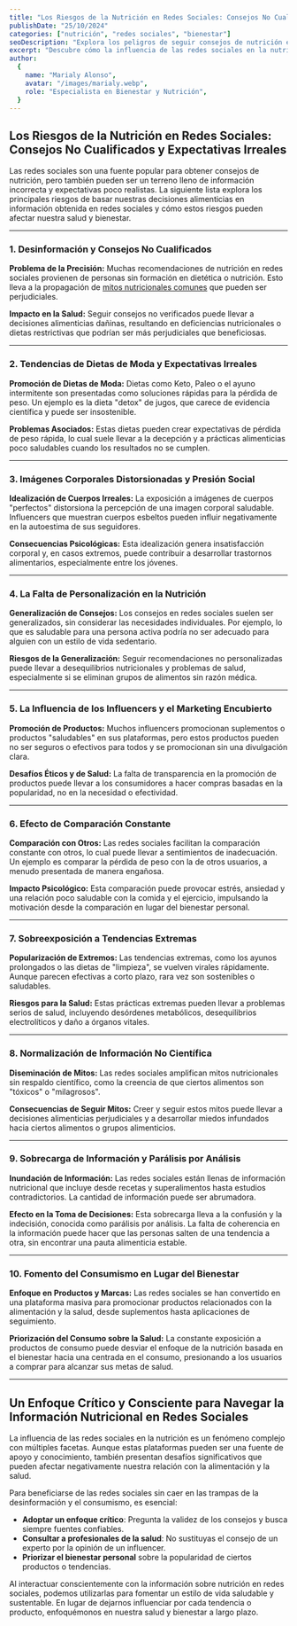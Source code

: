 ```yaml
---
title: "Los Riesgos de la Nutrición en Redes Sociales: Consejos No Cualificados y Expectativas Irreales"
publishDate: "25/10/2024"
categories: ["nutrición", "redes sociales", "bienestar"]
seoDescription: "Explora los peligros de seguir consejos de nutrición en redes sociales y cómo evitar las trampas de la desinformación y el consumismo en temas de salud."
excerpt: "Descubre cómo la influencia de las redes sociales en la nutrición puede llevar a decisiones perjudiciales y cómo mantener un enfoque saludable y crítico al consumir información en línea."
author:
  {
    name: "Marialy Alonso",
    avatar: "/images/marialy.webp",
    role: "Especialista en Bienestar y Nutrición",
  }
---
```


## Los Riesgos de la Nutrición en Redes Sociales: Consejos No Cualificados y Expectativas Irreales

Las redes sociales son una fuente popular para obtener consejos de nutrición, pero también pueden ser un terreno lleno de información incorrecta y expectativas poco realistas. La siguiente lista explora los principales riesgos de basar nuestras decisiones alimenticias en información obtenida en redes sociales y cómo estos riesgos pueden afectar nuestra salud y bienestar.

---

### 1. Desinformación y Consejos No Cualificados

**Problema de la Precisión:** Muchas recomendaciones de nutrición en redes sociales provienen de personas sin formación en dietética o nutrición. Esto lleva a la propagación de [mitos nutricionales comunes](/blog/los-mitos-mas-grandes-de-la-nutricion) que pueden ser perjudiciales.

**Impacto en la Salud:** Seguir consejos no verificados puede llevar a decisiones alimenticias dañinas, resultando en deficiencias nutricionales o dietas restrictivas que podrían ser más perjudiciales que beneficiosas.

---

### 2. Tendencias de Dietas de Moda y Expectativas Irreales

**Promoción de Dietas de Moda:** Dietas como Keto, Paleo o el ayuno intermitente son presentadas como soluciones rápidas para la pérdida de peso. Un ejemplo es la dieta "detox" de jugos, que carece de evidencia científica y puede ser insostenible.

**Problemas Asociados:** Estas dietas pueden crear expectativas de pérdida de peso rápida, lo cual suele llevar a la decepción y a prácticas alimenticias poco saludables cuando los resultados no se cumplen.

---

### 3. Imágenes Corporales Distorsionadas y Presión Social

**Idealización de Cuerpos Irreales:** La exposición a imágenes de cuerpos "perfectos" distorsiona la percepción de una imagen corporal saludable. Influencers que muestran cuerpos esbeltos pueden influir negativamente en la autoestima de sus seguidores.

**Consecuencias Psicológicas:** Esta idealización genera insatisfacción corporal y, en casos extremos, puede contribuir a desarrollar trastornos alimentarios, especialmente entre los jóvenes.

---

### 4. La Falta de Personalización en la Nutrición

**Generalización de Consejos:** Los consejos en redes sociales suelen ser generalizados, sin considerar las necesidades individuales. Por ejemplo, lo que es saludable para una persona activa podría no ser adecuado para alguien con un estilo de vida sedentario.

**Riesgos de la Generalización:** Seguir recomendaciones no personalizadas puede llevar a desequilibrios nutricionales y problemas de salud, especialmente si se eliminan grupos de alimentos sin razón médica.

---

### 5. La Influencia de los Influencers y el Marketing Encubierto

**Promoción de Productos:** Muchos influencers promocionan suplementos o productos "saludables" en sus plataformas, pero estos productos pueden no ser seguros o efectivos para todos y se promocionan sin una divulgación clara.

**Desafíos Éticos y de Salud:** La falta de transparencia en la promoción de productos puede llevar a los consumidores a hacer compras basadas en la popularidad, no en la necesidad o efectividad.

---

### 6. Efecto de Comparación Constante

**Comparación con Otros:** Las redes sociales facilitan la comparación constante con otros, lo cual puede llevar a sentimientos de inadecuación. Un ejemplo es comparar la pérdida de peso con la de otros usuarios, a menudo presentada de manera engañosa.

**Impacto Psicológico:** Esta comparación puede provocar estrés, ansiedad y una relación poco saludable con la comida y el ejercicio, impulsando la motivación desde la comparación en lugar del bienestar personal.

---

### 7. Sobreexposición a Tendencias Extremas

**Popularización de Extremos:** Las tendencias extremas, como los ayunos prolongados o las dietas de "limpieza", se vuelven virales rápidamente. Aunque parecen efectivas a corto plazo, rara vez son sostenibles o saludables.

**Riesgos para la Salud:** Estas prácticas extremas pueden llevar a problemas serios de salud, incluyendo desórdenes metabólicos, desequilibrios electrolíticos y daño a órganos vitales.

---

### 8. Normalización de Información No Científica

**Diseminación de Mitos:** Las redes sociales amplifican mitos nutricionales sin respaldo científico, como la creencia de que ciertos alimentos son "tóxicos" o "milagrosos".

**Consecuencias de Seguir Mitos:** Creer y seguir estos mitos puede llevar a decisiones alimenticias perjudiciales y a desarrollar miedos infundados hacia ciertos alimentos o grupos alimenticios.

---

### 9. Sobrecarga de Información y Parálisis por Análisis

**Inundación de Información:** Las redes sociales están llenas de información nutricional que incluye desde recetas y superalimentos hasta estudios contradictorios. La cantidad de información puede ser abrumadora.

**Efecto en la Toma de Decisiones:** Esta sobrecarga lleva a la confusión y la indecisión, conocida como parálisis por análisis. La falta de coherencia en la información puede hacer que las personas salten de una tendencia a otra, sin encontrar una pauta alimenticia estable.

---

### 10. Fomento del Consumismo en Lugar del Bienestar

**Enfoque en Productos y Marcas:** Las redes sociales se han convertido en una plataforma masiva para promocionar productos relacionados con la alimentación y la salud, desde suplementos hasta aplicaciones de seguimiento.

**Priorización del Consumo sobre la Salud:** La constante exposición a productos de consumo puede desviar el enfoque de la nutrición basada en el bienestar hacia una centrada en el consumo, presionando a los usuarios a comprar para alcanzar sus metas de salud.

---

## Un Enfoque Crítico y Consciente para Navegar la Información Nutricional en Redes Sociales

La influencia de las redes sociales en la nutrición es un fenómeno complejo con múltiples facetas. Aunque estas plataformas pueden ser una fuente de apoyo y conocimiento, también presentan desafíos significativos que pueden afectar negativamente nuestra relación con la alimentación y la salud.

Para beneficiarse de las redes sociales sin caer en las trampas de la desinformación y el consumismo, es esencial:

- **Adoptar un enfoque crítico**: Pregunta la validez de los consejos y busca siempre fuentes confiables.
- **Consultar a profesionales de la salud**: No sustituyas el consejo de un experto por la opinión de un influencer.
- **Priorizar el bienestar personal** sobre la popularidad de ciertos productos o tendencias.

Al interactuar conscientemente con la información sobre nutrición en redes sociales, podemos utilizarlas para fomentar un estilo de vida saludable y sustentable. En lugar de dejarnos influenciar por cada tendencia o producto, enfoquémonos en nuestra salud y bienestar a largo plazo.
